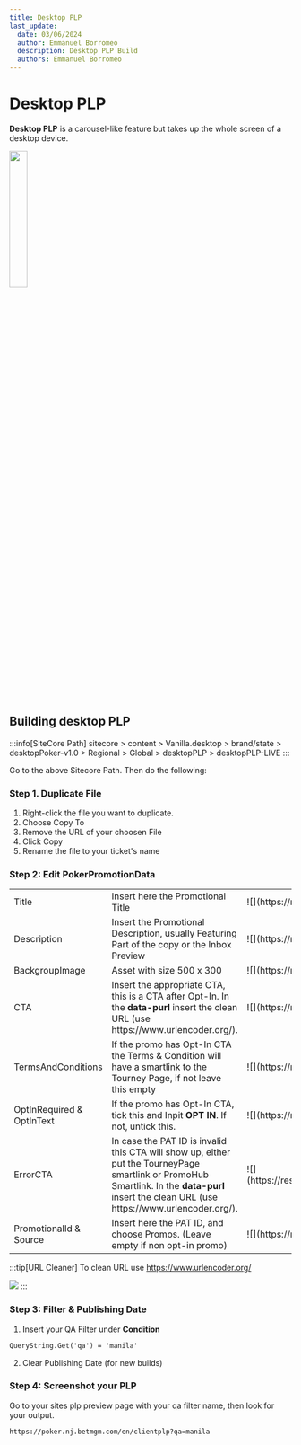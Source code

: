 ```yaml
---
title: Desktop PLP
last_update:
  date: 03/06/2024
  author: Emmanuel Borromeo
  description: Desktop PLP Build
  authors: Emmanuel Borromeo
---
```


# Desktop PLP

**Desktop PLP** is a carousel-like feature but takes up the whole screen of a desktop device.

<img src="https://res.cloudinary.com/dlfu36fiw/image/upload/v1714984968/builds/plp/desktop/sample_gwdc6g.png" width="25%" className="mx-auto"/>

## Building desktop PLP

:::info[SiteCore Path]
sitecore > content > Vanilla.desktop > brand/state > desktopPoker-v1.0 > Regional > Global > desktopPLP > desktopPLP-LIVE
:::

Go to the above Sitecore Path. Then do the following:

### Step 1. Duplicate File

1. Right-click the file you want to duplicate.
2. Choose Copy To
3. Remove the URL of your choosen File
4. Click Copy
5. Rename the file to your ticket's name

### Step 2: Edit PokerPromotionData

<table>
<tbody>
<tr>
<td>Title</td>
<td>Insert here the Promotional Title</td>
<td>
![](https://res.cloudinary.com/dlfu36fiw/image/upload/v1714984957/builds/plp/desktop/desktop_plp_title_yznigl.png)
</td>
</tr>
<tr>
<td>Description</td>
<td>Insert the Promotional Description, usually Featuring Part of the copy or the Inbox Preview</td>
<td>
![](https://res.cloudinary.com/dlfu36fiw/image/upload/v1714984941/builds/plp/desktop/desktop_plp_desc_ftr5rw.png)
</td>
</tr>
<tr>
<td>BackgroupImage</td>
<td>Asset with size 500 x 300</td>
<td>
![](https://res.cloudinary.com/dlfu36fiw/image/upload/v1714984935/builds/plp/desktop/desktop_plp_bg_lnouuz.png)
</td>
</tr>
<tr>
<td>CTA</td>
<td>Insert the appropriate CTA, this is a CTA after Opt-In. In the <strong>data-purl</strong> insert the clean URL (use https://www.urlencoder.org/).</td>
<td>
![](https://res.cloudinary.com/dlfu36fiw/image/upload/v1714984938/builds/plp/desktop/desktop_plp_cta_dhqmnr.png)
</td>
</tr>
<tr>
<td>TermsAndConditions</td>
<td>If the promo has Opt-In CTA the Terms &amp; Condition will have a smartlink to the Tourney Page, if not leave this empty</td>
<td>
![](https://res.cloudinary.com/dlfu36fiw/image/upload/v1714984964/builds/plp/desktop/mobi_plp_tnc_m9z1z8.png)
</td>
</tr>
<tr>
<td>OptInRequired & OptInText</td>
<td>If the promo has Opt-In CTA, tick this and Inpit <strong>OPT IN</strong>. If not, untick this.</td>
<td>
![](https://res.cloudinary.com/dlfu36fiw/image/upload/v1714984952/builds/plp/desktop/desktop_plp_opt_in_ffnmj2.png)
</td>
</tr>
<tr>
<td>ErrorCTA</td>
<td>In case the PAT ID is invalid this CTA will show up, either put the TourneyPage smartlink or PromoHub Smartlink. In the <strong>data-purl</strong> insert the clean URL (use https://www.urlencoder.org/).</td>
<td>
![](https://res.cloudinary.com/dlfu36fiw/image/upload/v1714984944/builds/plp/desktop/desktop_plp_error_cta_koujin.png)
</td>
</tr>
<tr>
<td>PromotionalId & Source</td>
<td>Insert here the PAT ID, and choose Promos. (Leave empty if non opt-in promo)</td>
<td>
![](https://res.cloudinary.com/dlfu36fiw/image/upload/v1714984960/builds/plp/desktop/mobi_plp_promos_gk76o8.png)
</td>
</tr>
</tbody>
</table>

:::tip[URL Cleaner]
To clean URL use https://www.urlencoder.org/

![](https://res.cloudinary.com/dlfu36fiw/image/upload/v1714984675/builds/plp/mobile/url_cleaner_fg0alb.png)
:::



### Step 3: Filter & Publishing Date

1. Insert your QA Filter under **Condition**

```html
QueryString.Get('qa') = 'manila'
```

2. Clear Publishing Date (for new builds)

### Step 4: Screenshot your PLP

Go to your sites plp preview page with your qa filter name, then look for your output.

```html
https://poker.nj.betmgm.com/en/clientplp?qa=manila
```
